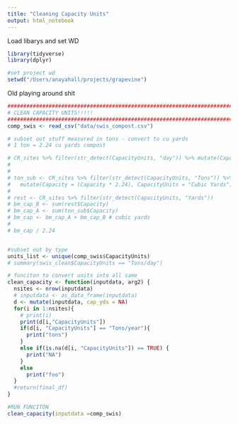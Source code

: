 ```yaml
---
title: "Cleaning Capacity Units"
output: html_notebook
---
```


Load libarys and set WD
```r
library(tidyverse)
library(dplyr)

#set project wd
setwd("/Users/anayahall/projects/grapevine")

```


Old playing around shit
```r
###############################################################################################################
# CLEAN CAPACITY UNITS!!!!!
###############################################################################################################
comp_swis <- read_csv("data/swis_compost.csv")

# subset out stuff measured in tons - convert to cu yards
# 1 ton = 2.24 cu yards compost

# CR_sites %>% filter(str_detect(CapacityUnits, "day")) %>% mutate(Capacity = Capacity * 365) %>% rbind(CR_sites)
# 
# 
# ton_sub <- CR_sites %>% filter(str_detect(CapacityUnits, "Tons")) %>%
#   mutate(Capacity = (Capacity * 2.24), CapacityUnits = "Cubic Yards")
# 
# rest <- CR_sites %>% filter(str_detect(CapacityUnits, "Yards"))
# bm_cap_B <- sum(rest$Capacity)
# bm_cap_A <- sum(ton_sub$Capacity)
# bm_cap <- bm_cap_A + bm_cap_B # cubic yards
# 
# bm_cap / 2.24


#subset out by type
units_list <- unique(comp_swis$CapacityUnits)
# summary(swis_clean$CapacityUnits == "Tons/day")
```

``` r
# funciton to convert units into all same
clean_capacity <- function(inputdata, arg2) {
  nsites <- nrow(inputdata)
  # inputdata <- as_data_frame(inputdata)
  d <- mutate(inputdata, cap_yds = NA)
  for(i in 1:nsites){
    # print(i)
    print(d[i,"CapacityUnits"])
    if(d[i, "CapacityUnits"] == "Tons/year"){
      print("tons")
    }
    else if(is.na(d[i, "CapacityUnits"]) == TRUE) {
      print("NA")
    }
    else
      print("foo")
  }
  #return(final_df)
}

#RUN FUNCITON
clean_capacity(inputdata =comp_swis)

```

